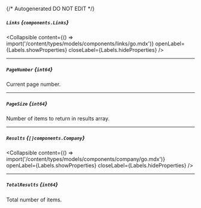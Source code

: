 {/* Autogenerated DO NOT EDIT  */}

##### `Links` *{`components.Links`}*

<Collapsible content={() => import('/content/types/models/components/links/go.mdx')} openLabel={Labels.showProperties} closeLabel={Labels.hideProperties} />


---
##### `PageNumber` *{`int64`}*
Current page number.

---
##### `PageSize` *{`int64`}*
Number of items to return in results array.

---
##### `Results` *{`[]components.Company`}*

<Collapsible content={() => import('/content/types/models/components/company/go.mdx')} openLabel={Labels.showProperties} closeLabel={Labels.hideProperties} />


---
##### `TotalResults` *{`int64`}*
Total number of items.


